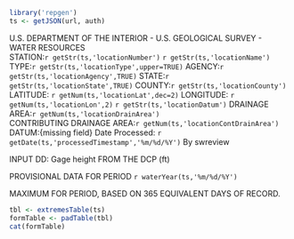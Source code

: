 
```r
library('repgen')
ts <- getJSON(url, auth)
```
U.S. DEPARTMENT OF THE INTERIOR - U.S. GEOLOGICAL SURVEY - WATER RESOURCES  
STATION:`r getStr(ts,'locationNumber')` `r getStr(ts,'locationName')` TYPE:`r getStr(ts,'locationType',upper=TRUE)` AGENCY:`r getStr(ts,'locationAgency',TRUE)` STATE:`r getStr(ts,'locationState',TRUE)` COUNTY:`r getStr(ts,'locationCounty')`  
LATITUDE: `r getNum(ts,'locationLat',dec=2)` LONGITUDE: `r getNum(ts,'locationLon',2)` `r getStr(ts,'locationDatum')` DRAINAGE AREA:`r getNum(ts,'locationDrainArea')`  
CONTRIBUTING DRAINAGE AREA:`r getNum(ts,'locationContDrainArea')` DATUM:{missing field}
 Date Processed: `r getDate(ts,'processedTimestamp','%m/%d/%Y')` By swreview  
   
 INPUT DD: Gage height FROM THE DCP (ft)
   
 PROVISIONAL DATA FOR PERIOD `r waterYear(ts,'%m/%d/%Y')`
   
 MAXIMUM FOR PERIOD, BASED ON 365 EQUIVALENT DAYS OF RECORD.  
   
```r
tbl <- extremesTable(ts)
formTable <- padTable(tbl)
cat(formTable)
```

